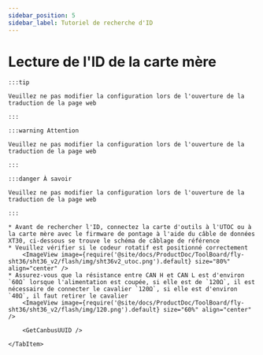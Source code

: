```yaml
---
sidebar_position: 5
sidebar_label: Tutoriel de recherche d'ID
---
```









# Lecture de l'ID de la carte mère

    :::tip

    Veuillez ne pas modifier la configuration lors de l'ouverture de la traduction de la page web

    :::

    :::warning Attention

    Veuillez ne pas modifier la configuration lors de l'ouverture de la traduction de la page web

    :::

    :::danger À savoir

    Veuillez ne pas modifier la configuration lors de l'ouverture de la traduction de la page web

    :::

<Tabs>
    <TabItem value="can" label="Obtenir l'UUID CANBus">

    * Avant de rechercher l'ID, connectez la carte d'outils à l'UTOC ou à la carte mère avec le firmware de pontage à l'aide du câble de données XT30, ci-dessous se trouve le schéma de câblage de référence
    * Veuillez vérifier si le codeur rotatif est positionné correctement
        <ImageView image={require('@site/docs/ProductDoc/ToolBoard/fly-sht36/sht36_v2/flash/img/sht36v2_utoc.png').default} size="80%" align="center" />
    * Assurez-vous que la résistance entre CAN H et CAN L est d'environ `60Ω` lorsque l'alimentation est coupée, si elle est de `120Ω`, il est nécessaire de connecter le cavalier `120Ω`, si elle est d'environ `40Ω`, il faut retirer le cavalier
        <ImageView image={require('@site/docs/ProductDoc/ToolBoard/fly-sht36/sht36_v2/flash/img/120.png').default} size="60%" align="center" />        

        <GetCanbusUUID />

    </TabItem>
</Tabs>